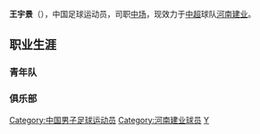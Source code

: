 {{expand|time=2013-04-22T04:34:02+00:00}}
{{unreferenced|time=2013-04-22T04:34:02+00:00}}
{{noteta|G1=足球}}{{Football player infobox
| playername = 王宇景
| image =
| fullname = 王宇景
| height = 172厘米
| nickname =
| dateofbirth = {{Birth date and age|year=1981|month=2|day=24}}
| cityofbirth =
| countryofbirth = {{flagicon|CHN}}[[中国|中国]]
| currentclub = {{flagicon|CHN}}[[河南建业|河南建业]]
| clubnumber = 24
| position = [[中场|中场]]
| youthyears =
| youthclubs =
| years =
| clubs = {{flagicon|CHN}}[[河南建业|河南建业]]
| caps(goals) =
| nationalyears =
| nationalteam =
| nationalcaps(goals) =
| pcupdate = 2009年3月22日 (日) 05:22 (UTC)
| ntupdate = 2009年3月22日 (日) 05:22 (UTC)
| manageryears =
| managerclubs =
}}

'''王宇景'''（{{bd|1981年|2月24日|catIdx=W}}），中国足球运动员，司职[[中场|中场]]，现效力于[[中超|中超]]球队[[河南建业|河南建业]]。
==职业生涯==
===青年队===
===俱乐部===
{{2004年河南建业名单}}
{{2009年河南建业名单}}
{{足球运动员小作品}}

{{DEFAULTSORT:WANG Yujing}}
[[Category:中国男子足球运动员|Category:中国男子足球运动员]]
[[Category:河南建业球员|Category:河南建业球员]]
[[Category:王姓|Y]]